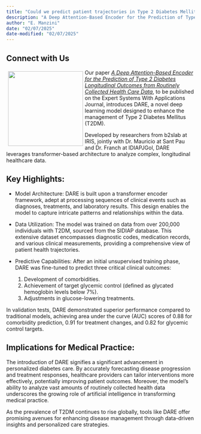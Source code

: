```yaml
---
title: "Could we predict patient trajectories in Type 2 Diabetes Mellitus?"
description: "A Deep Attention-Based Encoder for the Prediction of Type 2 Diabetes Longitudinal Outcomes from Routinely Collected Health Care Data"
author: "E. Manzini"
date: "02/07/2025"
date-modified: "02/07/2025"
---
```


## Connect with Us

::: img-float
![](web.png){style="float: left; margin: 5px; width: 200px;"}
:::

Our paper *[A Deep Attention-Based Encoder for the Prediction of Type 2 Diabetes Longitudinal Outcomes from Routinely Collected Health Care Data](https://doi.org/10.1101/2024.11.02.24316561)*, to be published on the Expert Systems With Applications Journal, introduces DARE, a novel deep learning model designed to enhance the management of Type 2 Diabetes Mellitus (T2DM). 

Developed by researchers from b2slab at IRIS, jointly with Dr. Mauricio at Sant Pau and Dr. Franch at IDIAPJGol, DARE leverages transformer-based architecture to analyze complex, longitudinal healthcare data.  




## Key Highlights:

- Model Architecture: DARE is built upon a transformer encoder framework, adept at processing sequences of clinical events such as diagnoses, treatments, and laboratory results. This design enables the model to capture intricate patterns and relationships within the data.

- Data Utilization: The model was trained on data from over 200,000 individuals with T2DM, sourced from the SIDIAP database. This extensive dataset encompasses diagnostic codes, medication records, and various clinical measurements, providing a comprehensive view of patient health trajectories.

- Predictive Capabilities: After an initial unsupervised training phase, DARE was fine-tuned to predict three critical clinical outcomes:
  1. Development of comorbidities.
  1. Achievement of target glycemic control (defined as glycated hemoglobin levels below 7%).
  1. Adjustments in glucose-lowering treatments.

In validation tests, DARE demonstrated superior performance compared to traditional models, achieving area under the curve (AUC) scores of 0.88 for comorbidity prediction, 0.91 for treatment changes, and 0.82 for glycemic control targets.

## Implications for Medical Practice:

The introduction of DARE signifies a significant advancement in personalized diabetes care. By accurately forecasting disease progression and treatment responses, healthcare providers can tailor interventions more effectively, potentially improving patient outcomes. Moreover, the model's ability to analyze vast amounts of routinely collected health data underscores the growing role of artificial intelligence in transforming medical practice.

As the prevalence of T2DM continues to rise globally, tools like DARE offer promising avenues for enhancing disease management through data-driven insights and personalized care strategies. 
